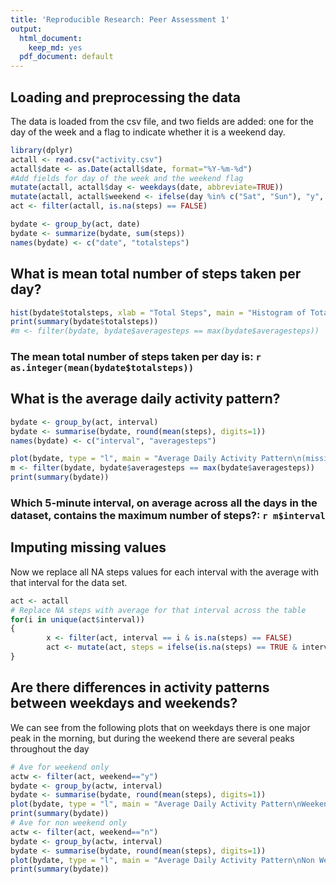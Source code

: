 ```yaml
---
title: 'Reproducible Research: Peer Assessment 1'
output:
  html_document:
    keep_md: yes
  pdf_document: default
---
```



## Loading and preprocessing the data
The data is loaded from the csv file, and two fields are added:
one for the day of the week and a flag to indicate whether it
is a weekend day.
``` r
library(dplyr)
actall <- read.csv("activity.csv")
actall$date <- as.Date(actall$date, format="%Y-%m-%d")
#Add fields for day of the week and the weekend flag
mutate(actall, actall$day <- weekdays(date, abbreviate=TRUE))
mutate(actall, actall$weekend <- ifelse(day %in% c("Sat", "Sun"), "y", "n"))
act <- filter(actall, is.na(steps) == FALSE)

bydate <- group_by(act, date)
bydate <- summarize(bydate, sum(steps))
names(bydate) <- c("date", "totalsteps")
```



## What is mean total number of steps taken per day?
 

``` r
hist(bydate$totalsteps, xlab = "Total Steps", main = "Histogram of Total Steps\n(missing data ignored)", col = "red")
print(summary(bydate$totalsteps))
#m <- filter(bydate, bydate$averagesteps == max(bydate$averagesteps))
```

### The mean total number of steps taken per day is: `r as.integer(mean(bydate$totalsteps))` 


## What is the average daily activity pattern?
``` r
bydate <- group_by(act, interval)
bydate <- summarise(bydate, round(mean(steps), digits=1))
names(bydate) <- c("interval", "averagesteps")

plot(bydate, type = "l", main = "Average Daily Activity Pattern\n(missing data ignored)", ylab = "Average Steps", col = "blue")
m <- filter(bydate, bydate$averagesteps == max(bydate$averagesteps))
print(summary(bydate))
```
### Which 5-minute interval, on average across all the days in the dataset, contains the maximum number of steps?: `r m$interval`


## Imputing missing values
Now we replace all NA steps values for each interval with the average with that interval for the 
data set.
``` r
act <- actall
# Replace NA steps with average for that interval across the table
for(i in unique(act$interval))
{
        x <- filter(act, interval == i & is.na(steps) == FALSE)
        act <- mutate(act, steps = ifelse(is.na(steps) == TRUE & interval == i, round(mean(x$steps), digits=1), steps))
}
```



## Are there differences in activity patterns between weekdays and weekends?
We can see from the following plots that on weekdays there is one major peak in the morning,
but during the weekend there are several peaks throughout the day
```r
# Ave for weekend only
actw <- filter(act, weekend=="y")
bydate <- group_by(actw, interval)
bydate <- summarise(bydate, round(mean(steps), digits=1))
plot(bydate, type = "l", main = "Average Daily Activity Pattern\nWeekend Days", ylab = "Average Steps", col = "blue")
print(summary(bydate))
# Ave for non weekend only
actw <- filter(act, weekend=="n")
bydate <- group_by(actw, interval)
bydate <- summarise(bydate, round(mean(steps), digits=1))
plot(bydate, type = "l", main = "Average Daily Activity Pattern\nNon Weekend Days", ylab = "Average Steps", col = "blue")
print(summary(bydate))
```


